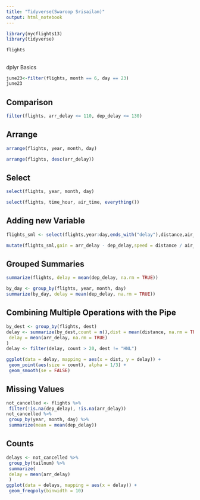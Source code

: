 ---
title: "Tidyverse(Swaroop Srisailam)"
output: html_notebook
---

```{r}
library(nycflights13)
library(tidyverse)
```

```{r}
flights
```

## 
dplyr Basics

```{r}
june23<-filter(flights, month == 6, day == 23)
june23
```

## Comparison

```{r}
filter(flights, arr_delay <= 110, dep_delay <= 130)
```

## Arrange

```{r}
arrange(flights, year, month, day)
```

```{r}
arrange(flights, desc(arr_delay))
```

## Select

```{r}
select(flights, year, month, day)
```

```{r}
select(flights, time_hour, air_time, everything())
```

## Adding new Variable 

```{r}
flights_sml <- select(flights,year:day,ends_with("delay"),distance,air_time)

mutate(flights_sml,gain = arr_delay - dep_delay,speed = distance / air_time* 60)

```

## Grouped Summaries

```{r}
summarize(flights, delay = mean(dep_delay, na.rm = TRUE))
```

```{r}
by_day <- group_by(flights, year, month, day)
summarize(by_day, delay = mean(dep_delay, na.rm = TRUE))
```

## Combining Multiple Operations with the Pipe

```{r}
by_dest <- group_by(flights, dest)
delay <- summarize(by_dest,count = n(),dist = mean(distance, na.rm = TRUE),
 delay = mean(arr_delay, na.rm = TRUE)
)
delay <- filter(delay, count > 20, dest != "HNL")

ggplot(data = delay, mapping = aes(x = dist, y = delay)) +
 geom_point(aes(size = count), alpha = 1/3) +
 geom_smooth(se = FALSE)

```

## Missing Values 


```{r}
not_cancelled <- flights %>%
 filter(!is.na(dep_delay), !is.na(arr_delay))
not_cancelled %>%
 group_by(year, month, day) %>%
 summarize(mean = mean(dep_delay))

```

## Counts

```{r}
delays <- not_cancelled %>%
 group_by(tailnum) %>%
 summarize(
 delay = mean(arr_delay)
 )
ggplot(data = delays, mapping = aes(x = delay)) +
 geom_freqpoly(binwidth = 10)
```


